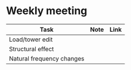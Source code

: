# Weekly meeting {.unnumbered}

| Task                      | Note | Link |
|---------------------------|------|------|
| Load/tower edit           |      |      |
| Structural effect         |      |      |
| Natural frequency changes |      |      |
